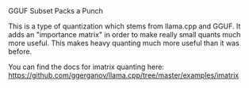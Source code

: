 <Title>Imatrix</Title>
<Tagline>GGUF Subset Packs a Punch</Tagline>

This is a type of quantization which stems from llama.cpp and GGUF. It adds an "importance matrix" in order to make really small quants much more useful. This makes heavy quanting much more useful than it was before.

You can find the docs for imatrix quanting here: https://github.com/ggerganov/llama.cpp/tree/master/examples/imatrix